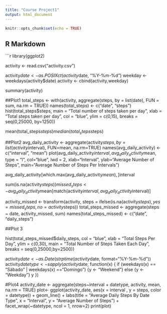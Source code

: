 ```yaml
---
title: "Course Project1"
output: html_document
---
```


```r
knitr::opts_chunk$set(echo = TRUE)
```

## R Markdown

```r
library(ggplot2)

activity <- read.csv("activity.csv")

activity$date <- as.POSIXct(activity$date, "%Y-%m-%d")
weekday <- weekdays(activity$date)
activity <- cbind(activity,weekday)

summary(activity)

##Plot1
total_steps <- with(activity, aggregate(steps, by = list(date), FUN = sum, na.rm = TRUE))
names(total_steps) <- c("date", "steps")
hist(total_steps$steps, main = "Total number of steps taken per day", xlab = "Total steps taken per day", col = "blue", ylim = c(0,15), breaks = seq(0,25000, by=1250))


mean(total_steps$steps)
median(total_steps$steps)

##Plot2
avg_daily_activity <- aggregate(activity$steps, by=list(activity$interval), FUN=mean, na.rm=TRUE)
names(avg_daily_activity) <- c("interval", "mean")
plot(avg_daily_activity$interval, avg_daily_activity$mean, type = "l", col="blue", lwd = 2, xlab="Interval", ylab="Average Number of Steps", main="Average Number of Steps Per Intervals")

avg_daily_activity[which.max(avg_daily_activity$mean), ]$interval



sum(is.na(activity$steps))
missed_steps <- avg_daily_activity$mean[match(activity$interval, avg_daily_activity$interval)]


activity_missed <- transform(activity, steps = ifelse(is.na(activity$steps), yes = missed_steps, no = activity$steps))
total_steps_missed <- aggregate(steps ~ date, activity_missed, sum)
names(total_steps_missed) <- c("date", "daily_steps")


##Plot 3

hist(total_steps_missed$daily_steps, col = "blue", xlab = "Total Steps Per Day", ylim = c(0,30), main = "Total Number of Steps Taken Each Day", breaks = seq(0,25000,by=2500))


activity$date <- as.Date(strptime(activity$date, format="%Y-%m-%d"))
activity$datetype <- sapply(activity$date, function(x) {
  if (weekdays(x) == "Sábado" | weekdays(x) =="Domingo") 
  {y <- "Weekend"} else 
  {y <- "Weekday"}
  y
})

#Plot4
activity_date <- aggregate(steps~interval + datetype, activity, mean, na.rm = TRUE)
plot<- ggplot(activity_date, aes(x = interval , y = steps, color = datetype)) +
  geom_line() +
  labs(title = "Average Daily Steps By Date Type", x = "Interval", y = "Average Number of Steps") +
  facet_wrap(~datetype, ncol = 1, nrow=2)
print(plot)




